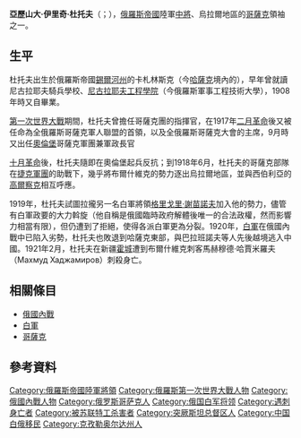 {{unreferenced|time=2016-10-14T23:31:39+00:00}}
{{Infobox military person
|name= 亞歷山大·伊里奇·杜托夫<br/>Алекса́ндр Ильи́ч Ду́тов
|birth_date= 1879年
|death_date= 1921年（42歲）
|birth_place= [[俄羅斯帝國|俄羅斯帝國]][[錫爾河州|錫爾河州]]{{en-link|卡札林斯克|Kazaly}}
|death_place= [[中國|中國]][[新疆省|新疆省]][[霍城縣|霍城縣]]水定鎮
|placeofburial=
|image= Дутов.jpg|thumb|Alexander Dutov
|caption=
|nickname=
|allegiance={{flag|Russian Empire}}
|branch=[[俄羅斯帝國陸軍|俄羅斯帝國陸軍]]<br/>[[俄國白軍|俄國白軍]]
|serviceyears=
|rank=[[中將|陸軍中將]]
|commands=
|unit=
|battles=[[第一次世界大戰|第一次世界大戰]]<br/>[[俄國內戰|俄國內戰]]
|awards=
|relations=
|laterwork=
}}
'''亞歷山大·伊里奇·杜托夫'''（{{lang-ru|Алекса́ндр Ильи́ч Ду́тов}}；{{bd|1879年||1921年|2月}}），[[俄羅斯帝國|俄羅斯帝國]]陸軍[[中將|中將]]、烏拉爾地區的[[哥薩克|哥薩克]]領袖之一。

== 生平 ==

杜托夫出生於俄羅斯帝國[[錫爾河州|錫爾河州]]的卡札林斯克（今[[哈薩克|哈薩克]]境內的{{en-link|卡札利|Kazaly}}），早年曾就讀尼古拉耶夫騎兵學校、[[列宁格勒高等军事工程建筑学校|尼古拉耶夫工程學院]]（今俄羅斯軍事工程技術大學），1908年時又自{{en-link|尼古拉陸軍參謀學院|General Staff Academy (Imperial Russia)}}畢業。

[[第一次世界大戰|第一次世界大戰]]期間，杜托夫曾擔任哥薩克團的指揮官，在1917年[[俄國二月革命|二月革命]]後又被任命為全俄羅斯哥薩克軍人聯盟的首領，以及全俄羅斯哥薩克大會的主席，9月時又出任[[奧倫堡|奧倫堡]]哥薩克軍團{{en-link|哥薩克頭領|Ataman|頭領}}兼軍政長官

[[十月革命|十月革命]]後，杜托夫隨即在奧倫堡起兵反抗；到1918年6月，杜托夫的哥薩克部隊在[[捷克軍團|捷克軍團]]的助戰下，幾乎將布爾什維克的勢力逐出烏拉爾地區，並與西伯利亞的[[高爾察克|高爾察克]]相互呼應。

1919年，杜托夫試圖拉攏另一名白軍將領[[格里戈里·米哈伊洛維奇·謝苗諾夫|格里戈里·謝苗諾夫]]加入他的勢力，儘管有白軍政要{{en-link|瓦西里·巴拉班諾夫|Vassily Balabanov}}的大力斡旋（他自稱是俄國臨時政府解體後唯一的合法政權，然而影響力相當有限），但仍遭到了拒絕，使得各派白軍更為分裂。1920年，[[白軍|白軍]]在俄國內戰中已陷入劣勢，杜托夫也敗退到哈薩克東部，與巴拉班諾夫等人先後越境逃入中國。1921年2月，杜托夫在新疆[[霍城|霍城]]遭到布爾什維克刺客馬赫穆德‧哈賈米羅夫（Махмуд Хаджамиров）刺殺身亡。

== 相關條目 ==
*[[俄國內戰|俄國內戰]]
*[[白軍|白軍]]
*[[哥薩克|哥薩克]]

== 參考資料 ==
{{reflist}}


[[Category:俄羅斯帝國陸軍將領|Category:俄羅斯帝國陸軍將領]]
[[Category:俄羅斯第一次世界大戰人物|Category:俄羅斯第一次世界大戰人物]]
[[Category:俄國內戰人物|Category:俄國內戰人物]]
[[Category:俄罗斯哥萨克人|Category:俄罗斯哥萨克人]]
[[Category:俄国白军将领|Category:俄国白军将领]]
[[Category:遇刺身亡者|Category:遇刺身亡者]]
[[Category:被苏联特工杀害者|Category:被苏联特工杀害者]]
[[Category:突厥斯坦总督区人|Category:突厥斯坦总督区人]]
[[Category:中国白俄移民|Category:中国白俄移民]]
[[Category:克孜勒奥尔达州人|Category:克孜勒奥尔达州人]]